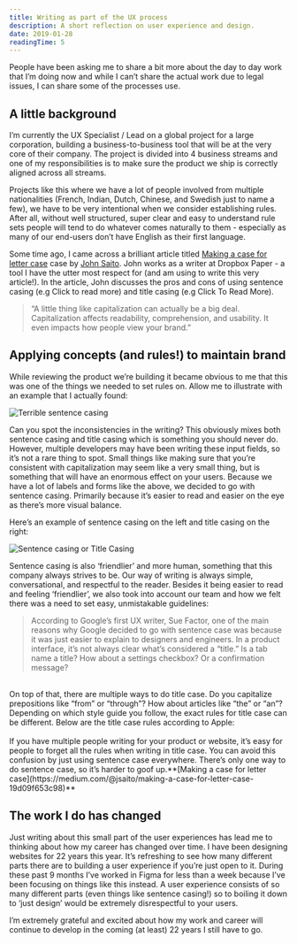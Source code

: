 ```yaml
---
title: Writing as part of the UX process
description: A short reflection on user experience and design.
date: 2019-01-28
readingTime: 5
---
```


People have been asking me to share a bit more about the day to day work that I’m doing now and while I can’t share the actual work due to legal issues, I can share some of the processes use.

## A little background

I’m currently the UX Specialist / Lead on a global project for a large corporation, building a business-to-business tool that will be at the very core of their company. The project is divided into 4 business streams and one of my responsibilities is to make sure the product we ship is correctly aligned across all streams.

Projects like this where we have a lot of people involved from multiple nationalities (French, Indian, Dutch, Chinese, and Swedish just to name a few), we have to be very intentional when we consider establishing rules. After all, without well structured, super clear and easy to understand rule sets people will tend to do whatever comes naturally to them - especially as many of our end-users don’t have English as their first language.

Some time ago, I came across a brilliant article titled [Making a case for letter case](https://medium.com/@jsaito/making-a-case-for-letter-case-19d09f653c98) case by [John Saito](https://medium.com/@jsaito). John works as a writer at Dropbox Paper - a tool I have the utter most respect for (and am using to write this very article!). In the article, John discusses the pros and cons of using sentence casing (e.g Click to read more) and title casing (e.g Click To Read More).

>“A little thing like capitalization can actually be a big deal. Capitalization affects readability, comprehension, and usability. It even impacts how people view your brand.”

## Applying concepts (and rules!) to maintain brand

While reviewing the product we’re building it became obvious to me that this was one of the things we needed to set rules on. Allow me to illustrate with an example that I actually found:


![Terrible sentence casing](sentence_wrong.png)


Can you spot the inconsistencies in the writing? This obviously mixes both sentence casing and title casing which is something you should never do. However, multiple developers may have been writing these input fields, so it’s not a rare thing to spot. Small things like making sure that you’re consistent with capitalization may seem like a very small thing, but is something that will have an enormous effect on your users. Because we have a lot of labels and forms like the above, we decided to go with sentence casing. Primarily because it’s easier to read and easier on the eye as there’s more visual balance.

Here’s an example of sentence casing on the left and title casing on the right:

![Sentence casing or Title Casing](filters.png)

Sentence casing is also ‘friendlier’ and more human, something that this company always strives to be. Our way of writing is always simple, conversational, and respectful to the reader. Besides it being easier to read and feeling ‘friendlier’, we also took into account our team and how we felt there was a need to set easy, unmistakable guidelines:

>According to Google’s first UX writer, Sue Factor, one of the main reasons why Google decided to go with sentence case was because it was just easier to explain to designers and engineers. In a product interface, it’s not always clear what’s considered a “title.” Is a tab name a title? How about a settings checkbox? Or a confirmation message?
<br />
On top of that, there are multiple ways to do title case. Do you capitalize prepositions like “from” or “through”? How about articles like “the” or “an”? Depending on which style guide you follow, the exact rules for title case can be different. Below are the title case rules according to Apple:
<br /><br />
If you have multiple people writing for your product or website, it’s easy for people to forget all the rules when writing in title case. You can avoid this confusion by just using sentence case everywhere. There’s only one way to do sentence case, so it’s harder to goof up.**[Making a case for letter case](https://medium.com/@jsaito/making-a-case-for-letter-case-19d09f653c98)**

## The work I do has changed

Just writing about this small part of the user experiences has lead me to thinking about how my career has changed over time. I have been designing websites for 22 years this year. It’s refreshing to see how many different parts there are to building a user experience if you’re just open to it. During these past 9 months I’ve worked in Figma for less than a week because I’ve been focusing on things like this instead. A user experience consists of so many different parts (even things like sentence casing!) so to boiling it down to ‘just design’ would be extremely disrespectful to your users.

I’m extremely grateful and excited about how my work and career will continue to develop in the coming (at least) 22 years I still have to go.